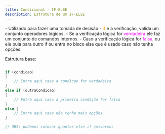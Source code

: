 ```yaml
---
title: Condicional - IF-ELSE
description: Estrutura de um IF-ELSE
---
```



<Aside type="tip" title="Resumo" icon="seti:c-sharp">
    - Utilizado para fazer uma tomada de decisão
    - <span style="color: orange">if</span> é a verificação, valida um conjunto operadores lógicos.
    - Se a verificação lógica for <span style="color: magenta">verdadeira</span> ele faz um conjunto de comandos internos.
    - Caso a verificação lógica for <span style="color: magenta">falsa</span>, ou ele pula para outro if ou entra no bloco else que é usado caso não tenha opções.
</Aside>

Estrutura base:

```csharp

if (condicao) 
{
    // Entra aqui caso a condicao for verdadeira
}
else if (outraCondicao)
{
    // Entra aqui caso a primeira condição for falsa
}
else {
    // Entra aqui caso não tenha mais opções
}

// OBS: podemos colocar quantos else if quisermos

```

